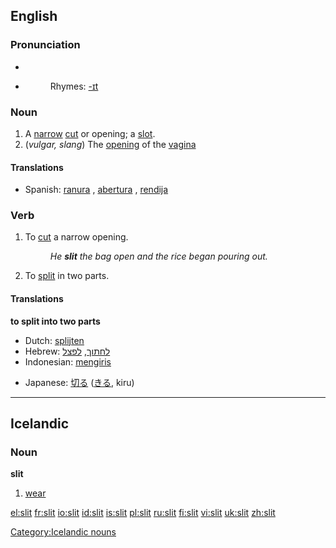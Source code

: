 ==English==

===Pronunciation===
*{{IPA|/'slɪt/}}
*{{audio|en-us-slit.ogg|Audio (US)}}
*:Rhymes: [[Rhymes:English:-ɪt|-ɪt]]

===Noun===
{{en-noun}}
#A [[narrow]] [[cut]] or opening; a [[slot]].
#(''vulgar, slang'') The [[opening]] of the [[vagina]]

====Translations====
*Spanish: [[ranura]] {{f}}, [[abertura]] {{f}}, [[rendija]] {{f}}

===Verb===
{{en-verb|slits|slitting|slit}}

# To [[cut]] a narrow opening.
#:''He '''slit''' the bag open and the rice began pouring out.''
# To [[split]] in two parts.

====Translations====
'''to split into two parts'''
{{top}}
*Dutch: [[splijten]]
*Hebrew: [[לחתוך]], [[לפצל]]
*Indonesian: [[iris|mengiris]]
{{mid}}
*Japanese: [[切る]] ([[きる]], kiru)
{{bottom}}

----

==Icelandic==

===Noun===
'''slit'''

# [[wear]]

[[Category:Icelandic nouns]]

[[el:slit]]
[[fr:slit]]
[[io:slit]]
[[id:slit]]
[[is:slit]]
[[pl:slit]]
[[ru:slit]]
[[fi:slit]]
[[vi:slit]]
[[uk:slit]]
[[zh:slit]]